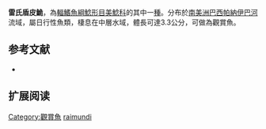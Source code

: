 {{Speciesbox
| name = 雷氏盾皮鮠
| image = 
| image_width = 250px
| image_caption = 
| status = NE
| status_system = IUCN3.1
| genus = Aspidoras
| species = raimundi
| authority = Steindachner, 1907
| synonyms = *''Corydoras raimundi''<br /><small>Steindachner, 1907</small>
}}

'''雷氏盾皮鮠'''，為[[輻鰭魚綱|輻鰭魚綱]][[鯰形目|鯰形目]][[美鯰科|美鯰科]]的其中一[[種|種]]。分布於[[南美洲|南美洲]][[巴西|巴西]][[帕納伊巴河|帕納伊巴河]]流域，屬日行性魚類，棲息在中層水域，體長可達3.3公分，可做為觀賞魚。

==参考文献==
*{{FishBase_species|genus=Aspidoras|species=raimundi|year=2011|month=12}}

== 扩展阅读 ==
{{refbegin}}
{{wikispecies-inline|Aspidoras raimundi|雷氏盾皮鮠}}
{{refend}}
{{Taxonbar|from=Q6430027}}

[[Category:觀賞魚|Category:觀賞魚]]
[[Category:盾皮鮠屬|raimundi]]